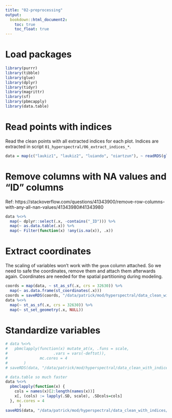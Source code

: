 ```yaml
---
title: "02-preprocessing"
output: 
  bookdown::html_document2:
    toc: true
    toc_float: true
---
```


# Load packages

```r
library(purrr)
library(tibble)
library(glue)
library(dplyr)
library(tidyr)
library(magrittr)
library(sf)
library(pbmcapply)
library(data.table)
```

# Read points with indices

Read the clean points with all extracted indices for each plot.
Indices are extracted in script `01_hyperspectral/06_extract_indices_*`.

```r
data = map(c("laukiz1", "laukiz2", "luiando", "oiartzun"), ~ readRDS(glue("/data/patrick/mod/tree-per-tree/2016/{.x}/all-indices-{.x}_bf2.rda")))
```

# Remove columns with NA values and "ID" columns

Ref: https://stackoverflow.com/questions/41343900/remove-row-columns-with-any-all-nan-values/41343980#41343980

```r
data %<>% 
  map(~ dplyr::select(.x, -contains("_ID"))) %>% 
  map(~ as.data.table(.x)) %>% 
  map(~ Filter(function(x) !any(is.na(x)), .x))
```

# Extract coordinates

The scaling of variables won't work with the `geom` column attached.
So we need to safe the coordinates, remove them and attach them afterwards again.
Coordinates are needed for the spatial partitioning during modeling.

```r
coords = map(data, ~ st_as_sf(.x, crs = 32630)) %>% 
  map(~ as.data.frame(st_coordinates(.x)))
coords = saveRDS(coords, "/data/patrick/mod/hyperspectral/data_clean_with_indices/data_clean_standardized_bf2-coords.rda")
data %<>% 
  map(~ st_as_sf(.x, crs = 32630)) %>% 
  map(~ st_set_geometry(.x, NULL)) 
```

# Standardize variables

```r
# data %<>% 
#   pbmclapply(function(x) mutate_at(x, .funs = scale, 
#                    .vars = vars(-deftot)),
#              mc.cores = 4
#       )
# saveRDS(data, "/data/patrick/mod/hyperspectral/data_clean_with_indices/data_clean_standardized_bf1.rda")

# data.table so much faster
data %<>% 
  pbmclapply(function(x) {
    cols = names(x)[2:length(names(x))]
    x[, (cols) := lapply(.SD, scale), .SDcols=cols]
  }, mc.cores = 4
      )
saveRDS(data, "/data/patrick/mod/hyperspectral/data_clean_with_indices/data_clean_standardized_bf2.rda")
```


